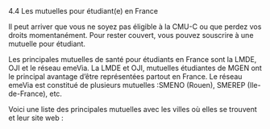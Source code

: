 

<CustomTitle tag="h1" >
   4.4 Les mutuelles pour étudiant(e) en France
</CustomTitle>

Il peut arriver que vous ne soyez pas éligible à la CMU-C ou que perdez vos droits momentanément. Pour rester couvert, vous pouvez souscrire à une mutuelle pour étudiant.

Les principales mutuelles de santé pour étudiants en France sont la LMDE, OJI et le réseau emeVia. La LMDE et OJI, mutuelles étudiantes de MGEN ont le principal avantage d’être représentées partout en France. Le réseau emeVia est constitué de plusieurs mutuelles :SMENO (Rouen), SMEREP (Ile-de-France), etc.

Voici une liste des principales mutuelles avec les villes où elles se trouvent et leur site web :





<CustomImage2 src={img} alt="Banque" width={500} height={500} center={true} />